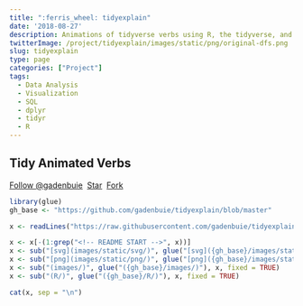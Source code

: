 ```yaml
---
title: ":ferris_wheel: tidyexplain"
date: '2018-08-27'
description: Animations of tidyverse verbs using R, the tidyverse, and gganimate
twitterImage: /project/tidyexplain/images/static/png/original-dfs.png
slug: tidyexplain
type: page
categories: ["Project"]
tags:
  - Data Analysis
  - Visualization
  - SQL
  - dplyr
  - tidyr
  - R
--- 
```


## Tidy Animated Verbs

<!-- https://buttons.github.io/ -->
<a class="github-button" href="https://github.com/gadenbuie" data-show-count="true" aria-label="Follow @gadenbuie on GitHub">Follow @gadenbuie</a>&nbsp;
<a class="github-button" href="https://github.com/gadenbuie/tidyexplain" data-icon="octicon-star" data-show-count="true" aria-label="Star gadenbuie/tidyexplain on GitHub">Star</a>&nbsp;
<a class="github-button" href="https://github.com/gadenbuie/tidyexplain/fork" data-icon="octicon-repo-forked" data-show-count="true" aria-label="Fork gadenbuie/tidyexplain on GitHub">Fork</a>


```r
library(glue)
gh_base <- "https://github.com/gadenbuie/tidyexplain/blob/master"

x <- readLines("https://raw.githubusercontent.com/gadenbuie/tidyexplain/master/README.md")

x <- x[-(1:grep("<!-- README START -->", x))]
x <- sub("[svg](images/static/svg/)", glue("[svg]({gh_base}/images/static/svg/)"), x, fixed = TRUE)
x <- sub("[png](images/static/png/)", glue("[png]({gh_base}/images/static/png/)"), x, fixed = TRUE)
x <- sub("(images/)", glue("({gh_base}/images/)"), x, fixed = TRUE)
x <- sub("(R/)", glue("({gh_base}/R/)"), x, fixed = TRUE)

cat(x, sep = "\n")
```